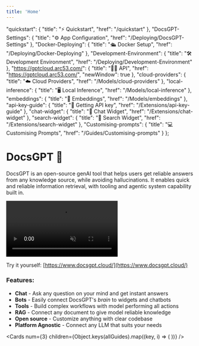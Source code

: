 ```yaml
---
title: 'Home'
---
```


  "quickstart": {
    "title": "⚡️ Quickstart",
    "href": "/quickstart"
  },
  "DocsGPT-Settings": {
    "title": "⚙️ App Configuration",
    "href": "/Deploying/DocsGPT-Settings"
  },
  "Docker-Deploying": {
    "title": "🛳️ Docker Setup",
    "href": "/Deploying/Docker-Deploying"
  },
  "Development-Environment": {
    "title": "🛠️Development Environment",
    "href": "/Deploying/Development-Environment"
  },
  "https://gptcloud.arc53.com/": {
    "title": "🧑‍💻️ API",
    "href": "https://gptcloud.arc53.com/",
    "newWindow": true
  },
  "cloud-providers": {
    "title": "☁️ Cloud Providers",
    "href": "/Models/cloud-providers"
  },
  "local-inference": {
    "title": "🖥️ Local Inference",
    "href": "/Models/local-inference"
  },
  "embeddings": {
    "title": "📝 Embeddings",
    "href": "/Models/embeddings"
  },
  "api-key-guide": {
    "title": "🔑 Getting API key",
    "href": "/Extensions/api-key-guide"
  },
  "chat-widget": {
    "title": "💬️ Chat Widget",
    "href": "/Extensions/chat-widget"
  },
  "search-widget": {
    "title": "🔎 Search Widget",
    "href": "/Extensions/search-widget"
  },
  "Customising-prompts": {
    "title": "️💻 Customising Prompts",
    "href": "/Guides/Customising-prompts"
  }
};

#  **DocsGPT 🦖**

DocsGPT is an open-source genAI tool that helps users get reliable answers from any knowledge source, while avoiding hallucinations. It enables quick and reliable information retrieval, with tooling and agentic system capability built in.


<video controls width={1920} height={1080} muted autoPlay loop playsInline>
  <source src="https://d3dg1063dc54p9.cloudfront.net/videos/demov4.mp4" type="video/mp4" />
  Your browser does not support the video tag.
</video>


Try it yourself: [https://www.docsgpt.cloud/](https://www.docsgpt.cloud/)

### Features:
- **Chat** - Ask any question on your mind and get instant answers
- **Bots** - Easily connect DocsGPT's *brain* to widgets and chatbots
- **Tools** - Build complex workflows with model performing all actions
- **RAG** - Connect any document to give model reliable knowledge
- **Open source** - Customize anything with clear codebase
- **Platform Agnostic** - Connect any LLM that suits your needs

<Cards
      num={3}
      children={Object.keys(allGuides).map((key, i) => (
        <Card
          key={i}
          title={allGuides[key].title}
          href={allGuides[key].href}
        />
      ))}
    />
